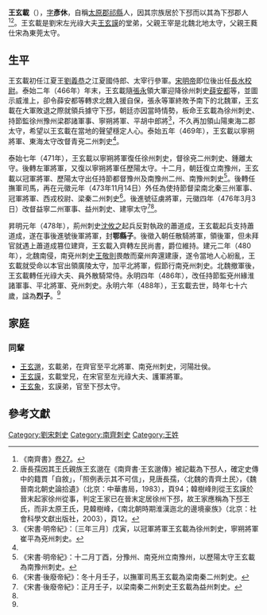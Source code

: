 '''王玄載'''（{{bd|413年||488年|}}），[[表字|字]]'''彥休'''，自稱[[太原郡|太原郡]][[祁縣|祁縣]]人，因其宗族居於下邳而以其為下邳郡人<ref name=qi27>《南齊書》[[:s:南齊書/卷27|卷27]]。</ref><REF>唐長孺因其王氏親族王玄邈在《南齊書‧王玄邈傳》被記載為下邳人，確定史傳中的籍貫「自敘」，「照例表示其不可信」，見唐長孺，〈北魏的青齊土民〉，《魏晉南北朝史論拾遺》（北京：中華書局，1983），頁94；韓樹峰則從王玄謨於晉末起家徐州從事，判定王家已在晉末定居徐州下邳，故王家應稱為下邳王氏，而非太原王氏，見韓樹峰，《南北朝時期淮漢迤北的邊境豪族》（北京：社會科學文獻出版社，2003），頁12。</ref>。王玄載是劉宋左光祿大夫[[王玄謨|王玄謨]]的堂弟，父親王宰是北魏北地太守，父親王蕤仕宋為東莞太守。

== 生平 ==
王玄載初任江夏王[[劉義恭|劉義恭]]之江夏國侍郎、太宰行參軍。[[宋明帝|宋明帝]]即位後出任[[長水校尉|長水校尉]]。泰始二年（466年）年末，王玄載隨[[張永_(南朝宋)|張永]]領大軍迎降徐州刺史[[薛安都|薛安都]]等，並圖示威淮上，卻令薛安都等轉求北魏入援自保，張永等軍終敗予南下的北魏軍，王玄載在大軍敗退之際就領兵據守下邳，朝廷亦因當時情勢，板命王玄載為徐州刺史、持節監徐州豫州梁郡諸軍事、寧朔將軍、平胡中郎將<ref>《宋書·明帝紀》：〔三年三月〕戊寅，以冠軍將軍王玄載為徐州刺史，寧朔將軍崔平為兗州刺史。</ref>，不久再加領山陽東海二郡太守，希望以王玄載在當地的聲望穩定人心。泰始五年（469年），王玄載以寧朔將軍、東海太守改督青兗二州刺史<ref name=qi27/>。

泰始七年（471年），王玄載以寧朔將軍復任徐州刺史，督徐兗二州刺史、鍾離太守。後轉左軍將軍，又復以寧朔將軍任歷陽太守。十二月，朝廷復立南豫州，王玄載以冠軍將軍、歷陽太守出任持節都督豫州及南豫州二州、南豫州刺史<ref>《宋書·明帝紀》：十二月丁酉，分豫州、南兗州立南豫州，以歷陽太守王玄載為南豫州刺史。</ref>。後轉任撫軍司馬，再在元徽元年（473年11月14日）外任為使持節督梁南北秦三州軍事、冠軍將軍、西戎校尉、梁秦二州刺史<ref>《宋書·後廢帝紀》：冬十月壬子，以撫軍司馬王玄載為梁南秦二州刺史。</ref>。後進號征虜將軍，元徽四年（476年3月3日）改督益寧二州軍事、益州刺史、建寧太守<ref>《宋書·後廢帝紀》：正月壬子，以梁南秦二州刺史王玄載為益州刺史。</ref><ref name=qi27/>。

昇明元年（478年），荊州刺史[[沈攸之|沈攸之]]起兵反對執政的蕭道成，王玄載起兵支持蕭道成，遂在事後進號後軍將軍，封'''鄂縣子'''。後徵入朝任散騎將軍，領後軍，但未拜官就遇上蕭道成篡位建齊，王玄載入齊轉左民尚書，爵位維持。建元二年（480年），北魏南侵，南兗州刺史[[王敬則|王敬則]]畏敵而棄州奔還建康，遂令當地人心紛亂，王玄載就受命以本官出領廣陵太守，加平北將軍，假節行南兗州刺史。北魏撤軍後，王玄載轉任光祿大夫、員外散騎常侍。永明四年（486年），改任持節監兗州緣淮諸軍事、平北將軍、兗州刺史。永明六年（488年），王玄載去世，時年七十六歲，諡為'''烈子'''。<ref name=qi27/>

==家庭==
===同輩 ===
*[[王玄邈|王玄邈]]，玄載弟，在齊官至平北將軍、南兗州刺史，河陽壯侯。
*[[王玄謨|王玄謨]]，玄載堂兄，在宋官至左光祿大夫、護軍將軍。
*[[王玄象|王玄象]]，玄謨弟，官至下邳太守。

==參考文獻==
{{Reflist}}

[[Category:劉宋刺史|Category:劉宋刺史]]
[[Category:南齊刺史|Category:南齊刺史]]
[[Category:王姓|Category:王姓]]